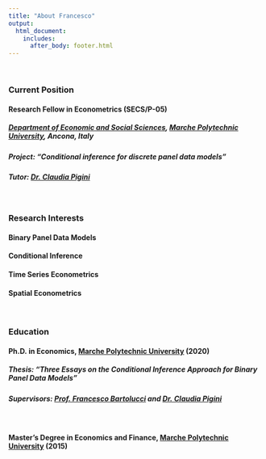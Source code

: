 ```yaml
---
title: "About Francesco"
output: 
  html_document:
    includes:
      after_body: footer.html
---
```

<p>&nbsp;</p>

### **Current Position**

#### **Research Fellow** in **Econometrics** (SECS/P-05)
##### [Department of Economic and Social Sciences](https://www.dises.univpm.it/){target="_blank"}, [Marche Polytechnic University](https://www.univpm.it/Entra/){target="_blank"}, Ancona, Italy
    
##### Project: “*Conditional inference for discrete panel data models*”
##### Tutor: [Dr. Claudia Pigini](https://www.univpm.it/Entra/Economia_7/docname/idsel/725/docname/CLAUDIA%20PIGINI){target="_blank"}



<p>&nbsp;</p>

### **Research Interests**

#### Binary Panel Data Models

#### Conditional Inference

#### Time Series Econometrics

#### Spatial Econometrics

<p>&nbsp;</p>

### **Education**

#### Ph.D. in Economics, [Marche Polytechnic University](https://www.univpm.it/Entra/){target="_blank"} (2020)
    
#####  Thesis: “*Three Essays on the Conditional Inference Approach for Binary Panel Data Models*”
##### Supervisors: [Prof. Francesco Bartolucci](https://sites.google.com/site/bartstatistics/){target="_blank"} and [Dr. Claudia Pigini](https://www.univpm.it/Entra/Economia_7/docname/idsel/725/docname/CLAUDIA%20PIGINI){target="_blank"}

<p>&nbsp;</p>
#### Master's Degree in Economics and Finance, [Marche Polytechnic University](https://www.univpm.it/Entra/){target="_blank"} (2015)
